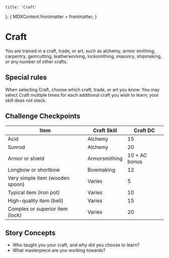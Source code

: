 	title: 'Craft'
};
{
	MDXContent.frontmatter = frontmatter;
}

# Craft

You are trained in a craft, trade, or art, such as alchemy, armor smithing,
carpentry, gemcutting, leatherworking, locksmithing, masonry, shipmaking, or any
number of other crafts.

## Special rules

When selecting Craft, choose which craft, trade, or art you know. You may select
Craft multiple times for each additional craft you wish to learn; your skill
does not stack.

## Challenge Checkpoints

| Item                            | Craft Skill   | Craft DC      |
| ------------------------------- | ------------- | ------------- |
| Acid                            | Alchemy       | 15            |
| Sunrod                          | Alchemy       | 20            |
| Armor or shield                 | Armorsmithing | 10 + AC bonus |
| Longbow or shortbow             | Bowmaking     | 12            |
| Very simple item (wooden spoon) | Varies        | 5             |
| Typical item (iron pot)         | Varies        | 10            |
| High-quality item (bell)        | Varies        | 15            |
| Complex or superior item (lock) | Varies        | 20            |

## Story Concepts

- Who taught you your craft, and why did you choose to learn?
- What masterpiece are you working towards?

<!--
## Powers

N/A
-->
